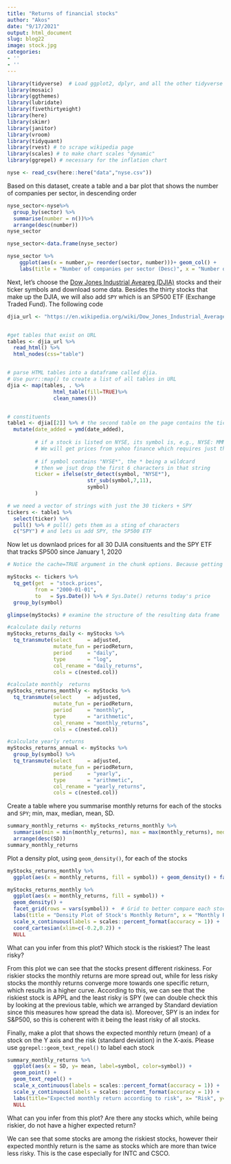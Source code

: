 ```yaml
---
title: "Returns of financial stocks"
author: "Akos"
date: "9/17/2021"
output: html_document
slug: blog22
image: stock.jpg
categories:
- ''
- ''
---
```


```r
library(tidyverse)  # Load ggplot2, dplyr, and all the other tidyverse packages
library(mosaic)
library(ggthemes)
library(lubridate)
library(fivethirtyeight)
library(here)
library(skimr)
library(janitor)
library(vroom)
library(tidyquant)
library(rvest) # to scrape wikipedia page
library(scales) # to make chart scales "dynamic"
library(ggrepel) # necessary for the inflation chart
```

```r
nyse <- read_csv(here::here("data","nyse.csv"))
```

Based on this dataset, create a table and a bar plot that shows the number of companies per sector, in descending order

```r

nyse_sector<-nyse%>%
  group_by(sector) %>%
  summarise(number = n())%>%
  arrange(desc(number))
nyse_sector

nyse_sector<-data.frame(nyse_sector)

nyse_sector %>%
    ggplot(aes(x = number,y= reorder(sector, number)))+ geom_col() +
    labs(title = "Number of companies per sector (Desc)", x = "Number of companies", y = "Sectors")

```


Next, let's choose the [Dow Jones Industrial Aveareg (DJIA)](https://en.wikipedia.org/wiki/Dow_Jones_Industrial_Average) stocks and their ticker symbols and download some data. Besides the thirty stocks that make up the DJIA, we will also add `SPY` which is an SP500 ETF (Exchange Traded Fund). The following code 


```r

djia_url <- "https://en.wikipedia.org/wiki/Dow_Jones_Industrial_Average"


#get tables that exist on URL
tables <- djia_url %>% 
  read_html() %>% 
  html_nodes(css="table")


# parse HTML tables into a dataframe called djia. 
# Use purr::map() to create a list of all tables in URL
djia <- map(tables, . %>% 
               html_table(fill=TRUE)%>% 
               clean_names())


# constituents
table1 <- djia[[2]] %>% # the second table on the page contains the ticker symbols
  mutate(date_added = ymd(date_added),
         
         # if a stock is listed on NYSE, its symbol is, e.g., NYSE: MMM
         # We will get prices from yahoo finance which requires just the ticker
         
         # if symbol contains "NYSE*", the * being a wildcard
         # then we jsut drop the first 6 characters in that string
         ticker = ifelse(str_detect(symbol, "NYSE*"),
                          str_sub(symbol,7,11),
                          symbol)
         )

# we need a vector of strings with just the 30 tickers + SPY
tickers <- table1 %>% 
  select(ticker) %>% 
  pull() %>% # pull() gets them as a sting of characters
  c("SPY") # and lets us add SPY, the SP500 ETF

```

Now let us downlaod prices for all 30 DJIA consituents and the SPY ETF that tracks SP500 since January 1, 2020


```r
# Notice the cache=TRUE argument in the chunk options. Because getting data is time consuming, # cache=TRUE means that once it downloads data, the chunk will not run again next time you knit your Rmd

myStocks <- tickers %>% 
  tq_get(get  = "stock.prices",
         from = "2000-01-01",
         to   = Sys.Date()) %>% # Sys.Date() returns today's price
  group_by(symbol) 

glimpse(myStocks) # examine the structure of the resulting data frame
```


```r
#calculate daily returns
myStocks_returns_daily <- myStocks %>%
  tq_transmute(select     = adjusted, 
               mutate_fun = periodReturn, 
               period     = "daily", 
               type       = "log",
               col_rename = "daily_returns",
               cols = c(nested.col))  

#calculate monthly  returns
myStocks_returns_monthly <- myStocks %>%
  tq_transmute(select     = adjusted, 
               mutate_fun = periodReturn, 
               period     = "monthly", 
               type       = "arithmetic",
               col_rename = "monthly_returns",
               cols = c(nested.col)) 

#calculate yearly returns
myStocks_returns_annual <- myStocks %>%
  group_by(symbol) %>%
  tq_transmute(select     = adjusted, 
               mutate_fun = periodReturn, 
               period     = "yearly", 
               type       = "arithmetic",
               col_rename = "yearly_returns",
               cols = c(nested.col))
```

Create a table where you summarise monthly returns for each of the stocks and `SPY`; min, max, median, mean, SD.

```r

summary_monthly_returns <- myStocks_returns_monthly %>% 
  summarise(min = min(monthly_returns), max = max(monthly_returns), median = median(monthly_returns), mean = mean(monthly_returns), SD = STDEV(monthly_returns)) %>% 
  arrange(desc(SD))
summary_monthly_returns
```


Plot a density plot, using `geom_density()`, for each of the stocks

```r

myStocks_returns_monthly %>% 
  ggplot(aes(x = monthly_returns, fill = symbol)) + geom_density() + facet_grid(rows = vars(symbol)) + labs(title = "Density Plot of Stock's Monthly Return", x = "Monthly Returns", y ="Density")

myStocks_returns_monthly %>% 
  ggplot(aes(x = monthly_returns, fill = symbol)) + 
  geom_density() + 
  facet_grid(rows = vars(symbol)) +  # Grid to better compare each stock's riskiness
  labs(title = "Density Plot of Stock's Monthly Return", x = "Monthly Returns", y ="Density") + 
  scale_x_continuous(labels = scales::percent_format(accuracy = 1)) + 
  coord_cartesian(xlim=c(-0.2,0.2)) +
  NULL


```

What can you infer from this plot? Which stock is the riskiest? The least risky? 

> 

From this plot we can see that the stocks present different riskiness. For riskier stocks the monthly returns are more spread out, while for less risky stocks the monthly returns converge more towards one specific return, which results in a higher curve. According to this, we can see that the riskiest stock is APPL and the least risky is SPY (we can double check this by looking at the previous table, which we arranged by Standard deviation since this measures how spread the data is). Moreover, SPY is an index for S&P500, so this is coherent with it being the least risky of all stocks.


Finally, make a plot that shows the expected monthly return (mean) of a stock on the Y axis and the risk (standard deviation) in the X-axis. Please use `ggrepel::geom_text_repel()` to label each stock

```r

summary_monthly_returns %>% 
  ggplot(aes(x = SD, y= mean, label=symbol, color=symbol)) + 
  geom_point() + 
  geom_text_repel() + 
  scale_x_continuous(labels = scales::percent_format(accuracy = 1)) + 
  scale_y_continuous(labels = scales::percent_format(accuracy = 1)) + 
  labs(title="Expected monthly return according to risk", x= "Risk", y="Expected monthly return") + 
  NULL
```

What can you infer from this plot? Are there any stocks which, while being riskier, do not have a higher expected return?

> 

We can see that some stocks are among the riskiest stocks, however their expected monthly return is the same as stocks which are more than twice less risky. This is the case especially for INTC and CSCO.

